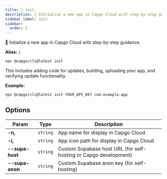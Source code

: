 ```yaml
---
title: 🚀 init
description: 🚀 Initialize a new app in Capgo Cloud with step-by-step guidance.
sidebar_label: init
sidebar:
  order: 1
---
```


🚀 Initialize a new app in Capgo Cloud with step-by-step guidance.

**Alias:** `i`

```bash
npx @capgo/cli@latest init
```

This includes adding code for updates, building, uploading your app, and verifying update functionality.

**Example:**

```bash
npx @capgo/cli@latest init YOUR_API_KEY com.example.app
```

## <a id="options"></a> Options

| Param          | Type          | Description          |
| -------------- | ------------- | -------------------- |
| **-n,** | <code>string</code> | App name for display in Capgo Cloud |
| **-i,** | <code>string</code> | App icon path for display in Capgo Cloud |
| **--supa-host** | <code>string</code> | Custom Supabase host URL (for self-hosting or Capgo development) |
| **--supa-anon** | <code>string</code> | Custom Supabase anon key (for self-hosting) |

